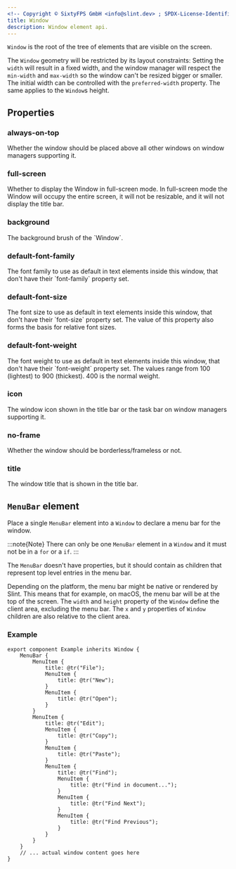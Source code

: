 ```yaml
---
<!-- Copyright © SixtyFPS GmbH <info@slint.dev> ; SPDX-License-Identifier: MIT -->
title: Window
description: Window element api.
---
```


`Window` is the root of the tree of elements that are visible on the screen.

The `Window` geometry will be restricted by its layout constraints: Setting the `width` will result in a fixed width,
and the window manager will respect the `min-width` and `max-width` so the window can't be resized bigger
or smaller. The initial width can be controlled with the `preferred-width` property. The same applies to the `Window`s height.

## Properties

### always-on-top
<SlintProperty propName="always-on-top" typeName="bool" defaultValue="false">
Whether the window should be placed above all other windows on window managers supporting it.
</SlintProperty>

### full-screen
<SlintProperty propName="full-screen" typeName="bool" defaultValue="true if 'SLINT_FULLSCREEN' environment variable is set, otherwise false ">
Whether to display the Window in full-screen mode. In full-screen mode the Window will occupy the entire screen, it will not be resizable, and it will not display the title bar.
</SlintProperty>

### background
<SlintProperty propName="background" typeName="brush" defaultValue="depends on the style">
The background brush of the `Window`.
</SlintProperty>

### default-font-family
<SlintProperty propName="default-font-family" typeName="string">
The font family to use as default in text elements inside this window, that don't have their `font-family` property set.
</SlintProperty>

### default-font-size
<SlintProperty propName="default-font-size" typeName="length" defaultValue="0" propertyVisibility="in-out">
The font size to use as default in text elements inside this window, that don't have their `font-size` property set. The value of this property also forms the basis for relative font sizes.
</SlintProperty>

### default-font-weight
<SlintProperty propName="default-font-weight" typeName="int"  >
The font weight to use as default in text elements inside this window, that don't have their `font-weight` property set. The values range from 100 (lightest) to 900 (thickest). 400 is the normal weight.
</SlintProperty>

### icon
<SlintProperty propName="icon" typeName="image">
The window icon shown in the title bar or the task bar on window managers supporting it.
</SlintProperty>

### no-frame
<SlintProperty propName="no-frame" typeName="bool" defaultValue="false">
Whether the window should be borderless/frameless or not.
</SlintProperty>

### title
<SlintProperty propName="title" typeName="string">
The window title that is shown in the title bar.
</SlintProperty>

## `MenuBar` element

Place a single `MenuBar` element into a `Window` to declare a menu bar for the window.

:::note{Note}
There can only be one `MenuBar` element in a `Window` and it must not be in a `for` or a `if`.
:::

The `MenuBar` doesn't have properties, but it should contain <Link type="Menu" /> as children that represent top level entries in the menu bar.

Depending on the platform, the menu bar might be native or rendered by Slint.
This means that for example, on macOS, the menu bar will be at the top of the screen.
The `width` and `height` property of the `Window` define the client area, excluding the menu bar.
The `x` and `y` properties of `Window` children are also relative to the client area.

### Example

```slint
export component Example inherits Window {
    MenuBar {
        MenuItem {
            title: @tr("File");
            MenuItem {
                title: @tr("New");
            }
            MenuItem {
                title: @tr("Open");
            }
        }
        MenuItem {
            title: @tr("Edit");
            MenuItem {
                title: @tr("Copy");
            }
            MenuItem {
                title: @tr("Paste");
            }
            MenuItem {
                title: @tr("Find");
                MenuItem {
                    title: @tr("Find in document...");
                }
                MenuItem {
                    title: @tr("Find Next");
                }
                MenuItem {
                    title: @tr("Find Previous");
                }
            }
        }
    }
    // ... actual window content goes here
}
```
